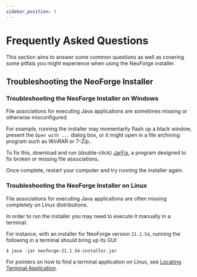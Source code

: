 ```yaml
---
sidebar_position: 3
---
```


# Frequently Asked Questions

This section aims to answer some common questions as well as covering some pitfals you might experience when using the NeoForge installer.

## Troubleshooting the NeoForge Installer

### Troubleshooting the NeoForge Installer on Windows

File associations for executing Java applications are sometimes missing or otherwise misconfigured.

For example, running the installer may momentarily flash up a black window, present the `Open with ...` dialog box, or it might open in a file archiving program such as WinRAR or 7-Zip..

To fix this, download and run (double-click) [JarFix], a program designed to fix broken or missing file associations.

Once complete, restart your computer and try running the installer again.

### Troubleshooting the NeoForge Installer on Linux

File associations for executing Java applications are often missing completely on Linux distributions.

In order to run the installer you may need to execute it manually in a terminal.

For instance, with an installer for NeoForge version `21.1.54`, running the following in a terminal should bring up its GUI:

```
$ java -jar neoforge-21.1.54-installer.jar
```

For pointers on how to find a terminal application on Linux, see [Locating Terminal Application].

<!--

## Troubleshooting NeoForge

## The installer crashed and I don't know why!

Most users won't experience any issues when running the installer, but sometimes things do go wrong.  The installer should create a log file, with the same name as the installer, only with a `.log` file extension instead of `.jar`.  The installer log file can be used to find out what went wrong.

Let's say that you downloaded the installer for NeoForge version `21.1.42` and saved the file to your desktop.  The log file from the installer should be on your desktop with a filename of `neoforge-21.1.42-installer.log`.

You might be able to figure out why the installer failed by reading the log file but, if you're unsure of how to interpret its contents, join the [NeoForge Discord] and ask in the `#user-support` channel.

:::note
If you have an outdated version of Java 8 installed on your computer, the installer may fail due to outdated SSL certificates that are bundled with it.  Upgrading to a newer version of Java should fix this.
:::

## My game crashed and it said something about drivers?

Due to an interaction between NeoForge's early-loading screen and outdated/buggy graphics card (GPU) drivers, the game may crash shortly after loading.  This can sometimes be fixed by upgrading the drivers for your GPU.

:::note
It's possible that your computer may have multiple GPUs, including one which is integrated into the CPU itself as well as a dedicated (also known as discrete) GPU.  If you don't know how many GPUs you have or which drivers to update, you can ask for help in the `#user-support` channel on the [NeoForge Discord] server.
:::

It might be possible to fix by updating your drivers.  To update your drivers, use one of the following tools provided by the three most common brands:

- **Intel**: https://www.intel.com/content/www/us/en/support/detect.html

- **AMD**: https://www.amd.com/en/support

- **NVIDIA**: https://www.nvidia.com/download/index.aspx

-->

[JarFix]: https://johann.loefflmann.net/downloads/jarfix.exe
[Locating Terminal Application]: ./java.mdx#locating-terminal-application